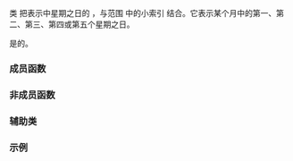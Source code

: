 {{cpp/chrono/title|weekday_indexed}}
{{cpp/chrono/weekday_indexed/navbar}}
{{ddcl|header=chrono|since=c++20|
class weekday_indexed;
}}

类 {{tt|weekday_indexed}} 把表示{{enwiki|proleptic Gregorian calendar|外推格里高利历}}中星期之日的 {{ltt|cpp/chrono/weekday}}，与范围 {{closed range plain|1|5}} 中的小索引 {{tti|n}} 结合。它表示某个月中的第一、第二、第三、第四或第五个星期之日。

{{tt|weekday_indexed}} 是{{named req|TriviallyCopyable}}的{{named req|StandardLayoutType}}。

===成员函数===
{{dsc begin}}
{{dsc inc|cpp/chrono/weekday_indexed/dsc constructor}}
{{dsc inc|cpp/chrono/weekday_indexed/dsc weekday}}
{{dsc inc|cpp/chrono/weekday_indexed/dsc index}}
{{dsc inc|cpp/chrono/weekday_indexed/dsc ok}}
{{dsc end}}

===非成员函数===
{{dsc begin}}
{{dsc inc|cpp/chrono/weekday_indexed/dsc operator cmp}}
{{dsc inc|cpp/chrono/weekday_indexed/dsc operator ltlt}}
{{dsc end}}

===辅助类===
{{dsc begin}}
{{dsc inc|cpp/chrono/dsc formatter|weekday_indexed}}
{{dsc hash|cpp/chrono/weekday_indexed|nested=true|notes={{mark c++26}}}}
{{dsc end}}

===示例===
{{example
|code=
#include &lt;chrono&gt;
#include &lt;iostream&gt;

int main()
{
    using namespace std::chrono;
    
    constexpr weekday_indexed wi = Friday[2];
    
    // 带索引的星期之日可以用于任何可以使用 chrono::day 的地方：
    constexpr year_month_weekday ymwd = 2021y / August / wi;
    static_assert(ymwd == August / wi / 2021y and
                  ymwd == wi / August / 2021y);
    std::cout &lt;&lt; ymwd &lt;&lt; '\n';
    
    constexpr year_month_day ymd{ymwd}; // 转换
    static_assert(ymd == 2021y / 8 / 13);
    std::cout &lt;&lt; ymd &lt;&lt; '\n';
}
|p=true
|output=
2021/Aug/Fri[2]
2021-08-13
}}

{{langlinks|ar|cs|de|en|es|fr|it|ja|ko|pl|pt|ru}}